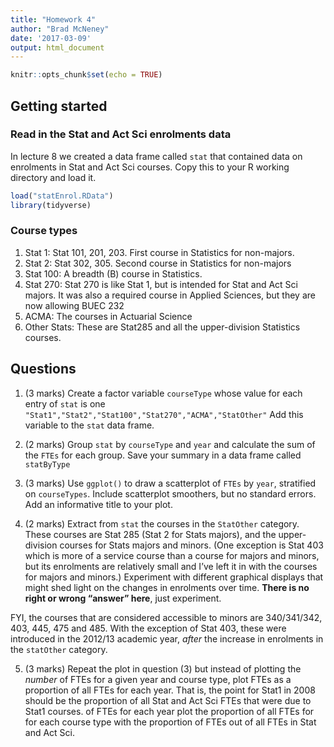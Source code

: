 ```yaml
---
title: "Homework 4"
author: "Brad McNeney"
date: '2017-03-09'
output: html_document
---
```


```r
knitr::opts_chunk$set(echo = TRUE)
```

## Getting started

### Read in the Stat and Act Sci enrolments data 

In lecture 8 we created a data frame
called `stat` that contained data on enrolments
in Stat and Act Sci courses. Copy this to your R working
directory and load it.

```r
load("statEnrol.RData")
library(tidyverse)
```


### Course types

1. Stat 1: Stat 101, 201, 203. First course in 
Statistics for non-majors.
2. Stat 2: Stat 302, 305. Second course in Statistics
for non-majors
3. Stat 100: A breadth (B) course in Statistics.
4. Stat 270: Stat 270 is like Stat 1, but is intended for 
Stat and Act Sci majors. It was also a 
required course in Applied Sciences, but 
they are now allowing BUEC 232
5. ACMA: The courses in Actuarial Science
6. Other Stats: These are Stat285 and all the 
upper-division Statistics courses.

## Questions

1. (3 marks) Create a factor variable `courseType` whose value
for each entry of `stat` is one `"Stat1","Stat2","Stat100","Stat270","ACMA","StatOther"`
Add this variable to the `stat` data frame.

2. (2 marks) Group `stat` by `courseType` and `year`
and calculate the 
sum of the `FTEs` for each group. Save
your summary in a data frame called `statByType`

3. (3 marks) Use `ggplot()` to draw a scatterplot
of `FTEs` by `year`, stratified on `courseTypes`. Include
scatterplot smoothers, but no standard errors. Add 
an informative title to your plot.

4. (2 marks) Extract from `stat` the courses in the 
`StatOther` category. These courses are Stat 285
(Stat 2 for Stats majors), and the upper-division
courses for Stats majors and minors. (One exception is
Stat 403 which is more of a service course than a course
for majors and minors, but its enrolments are relatively small
and I've left it in with the courses for majors and minors.)
Experiment with different
graphical displays that might shed light on the changes 
in enrolments over time. **There is no right or wrong "answer" here**, just experiment.

FYI, the courses that are considered accessible to minors are
340/341/342, 403, 445, 475 and 485.
With the exception of Stat 403, these were 
introduced in the 2012/13 academic year, _after_ the
increase in enrolments in the `statOther` category.


5. (3 marks) Repeat the plot in question (3) but instead of plotting 
the _number_ of FTEs
for a given year and course type, plot FTEs as a proportion
of all FTEs for each year. That is, the point for 
Stat1 in 2008 should be the proportion of all Stat and Act Sci
FTEs that were due to Stat1 courses.
of FTEs for each year
plot the proportion of all FTEs for for 
each course type with the proportion of FTEs out of all
FTEs in Stat and Act Sci.
